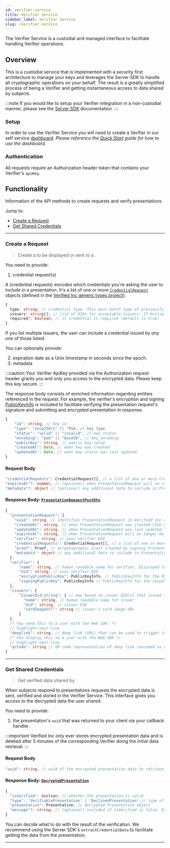 ```yaml
---
id: verifier-service
title: Verifier Service
sidebar_label: Verifier Service
slug: /verifier-service
---
```



The Verifier Service is a custodial and managed interface to facilitate handling <Tip type="verifier">Verifier</Tip> operations.

## Overview
This is a custodial service that is implemented with a security first architecture to manage your keys and leverages the Server SDK to handle all cryptographic operations on your behalf. The result is a greatly simplified process of being a Verifier and getting instantaneous access to data shared by <Tip type="subject">subjects</Tip>.

:::note
If you would like to setup your Verifier integration in a non-custodial manner, please see the [Server SDK](/server-sdk) documentation.
:::

### Setup
In order to use the Verifier Service you will need to create a Verifier in our self service [dashboard](https://dashboard.verified.inc/). *Please reference the [Quick Start](/1-click-or-free-use-case#dashboard) guide for how to use the dashboard.*

### Authentication
All requests require an Authorization header token that contains your Verifier's `apiKey`. 

## Functionality
Information of the API methods to create  <Tip type="request">requests</Tip> and verify <Tip type="presentation">presentations</Tip>.

Jump to:
- [Create a Request](#create-a-request)
- [Get Shared Credentials](#get-shared-credentials)

---

### Create a Request
> Create a <Tip type="request"/> to be displayed or sent to a <Tip type="subject"/>.

You need to provide:

1. credential request(s)

A (credential requests) encodes which <Tip type="credential">credentials</Tip> you're asking the user to include in a presentation. It's a list of one or more [`CredentialRequest`](https://docs.verified.inc/types/interfaces/credentialrequest.html) objects (defined in the [Verified Inc generic types project](https://github.com/UnumID/types/blob/00ba819e661e2856ba9909923ac6f083b9a15e85/index.d.ts#L113-L117)):

```typescript title="CredentialRequest"
{
  type: string; // credential type. This must match type of previously issued credential.
  issuers: string[]; // list of DIDs for acceptable issuers. If multiple, any one is acceptable.
  required?: boolean; // if credential is required (default is true)
}
```

If you list multiple <Tip type="issuer">issuers</Tip>, the user can include a credential issued by *any one* of those listed.

You can optionally provide:

2. expiration date as a Unix timestamp in seconds since the epoch.
3. metadata

:::caution
Your Verifier ApiKey provided via the Authorization request header grants you and only you access to the encrypted data. Please keep this key secure.
:::

The response body consists of enriched information regarding entities referenced in the request. For example, the verifier's encryption and signing [PublicKeyInfo](https://docs.verified.inc/types/interfaces/publickeyinfo.html) is included to facilitate verifying the presentation request's signature and submitting and encrypted presentation in response.
```typescript title="PublicKeyInfo"
{
    "id": string, // key id
    "type": "secp256r1" || "RSA, // key type
    "status": "valid" || "invalid", // key status
    "encoding": "pem" || "base58", // key encoding
    "publicKey": string, // public key value
    "createdAt": Date, // when key was created 
    "updatedAt": Date, // when key status was last updated
}
```

#### Request Body
```typescript
"credentialRequests": CredentialRequest[], // a list of one or more CredentialRequest objects. Encodes which credentials should be included in presentation that responds to PresentationRequest.
"expiresAt"?: number, // (optional) when PresentationRequest will no longer be valid (Unix timestamp). Default is 10 minutes after creation.
"metadata"?: object // (optional) any additional data to include in PresentationRequest
```

#### Response Body: [`PresentationRequestPostDto`](https://docs.verified.inc/types/interfaces/presentationrequestpostdto.html)
```typescript title="PresentationRequestPostDto"
{
  "presentationRequest": {
    "uuid": string, // identifies PresentationRequest in Verified Inc database
    "createdAt": string, // when PresentationRequest was created (ISO 8601 date/time)
    "updatedAt": string, // when PresentationRequest was last updated (ISO 8601 date/time). Should always be same as createdAt.
    "expiresAt": string, // when PresentationRequest will no longer be valid (ISO 8601 date/time)
    "verifier": string, // your verifier DID
    "credentialRequests": CredentialRequest[], // a list of one or more CredentialRequest objects. Encodes which credentials should be included in presentation that responds to PresentationRequest.
    "proof": Proof, // acryptographic proof created by signing PresentationRequest with your verifier signing private key. Can be used to verify PresentationRequest.
    "metadata": object // any additional data to include in PresentationRequest
  },
  "verifier": {
      "name": string, // human readable name for verifier. Displayed to users in mobile apps.
      "did": string, // your verifier DID
      "encryptionPublicKey": PublicKeyInfo, // PublicKeyInfo for the RSA key
      "signingPublicKey": PublicKeyInfo // PublicKeyInfo for the secp256r1 key
  },
  "issuers": {
      "IssuerDid:string": { // map keyed on issuer DID(s) that issued requested credential(s)
        "name": string, // human readable name for issuer
        "did": string, // issuer DID
        "cardImageUrl": string // issuer's card image URL
      }
  },
  /* You send this to a user with the Web SDK: */
  // highlight-next-line
  "deeplink": string, // deep link (URL) that can be used to trigger intended mobile app to load PresentationRequest
  /* You display this to a user with the Web SDK */
  // highlight-next-line
  "qrCode": string // QR code representation of deep link (encoded as data URL)
}
```

---

### Get Shared Credentials
> Get verified <Tip type="presentation"/> data shared by <Tip type="subject"/>.

When subjects respond to presentations requests the encrypted data is sent, verified and stored in the Verifier Service. This interface gives you access to the decrypted data the user shared.

You need to provide:

1. the presentation's `uuid` that was returned to your client via your callback handler.

:::important
Verified Inc only ever stores encrypted presentation data and is deleted after 5 minutes of the corresponding Verifier doing the initial data retrieval.
:::

#### Request Body
```typescript
"uuid": string, // uuid of the encrypted presentation data to retrieve
```

#### Response Body: [`DecryptedPresentation`](https://docs.verified.inc/server-sdk-typescript/interfaces/decryptedpresentation.html)
```typescript title="DecryptedPresentation"
{
  "isVerified": boolean; // whether the presentation is valid
  "type": 'VerifiablePresentation' | 'DeclinedPresentation' // type of presentation. DeclinedPresentation means user declined request and the submitted presentation's VerifiableCredential attribute was undefined or an empty array.
  "presentation": Presentation, // decrypted Presentation object
  "message"?: string; // (optional) included if isVerified is false. Explains why verification failed.
}
```

You can decide what to do with the result of the verification. We recommend using the Server SDK's `extractCredentialData` to facilitate getting the data from the presentation.

---
